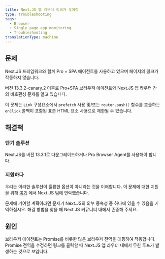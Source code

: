 ```yaml
---
title: Next.JS 앱 라우터 링크가 끊어짐
type: troubleshooting
tags:
  - Browser
  - Single page app monitoring
  - Troubleshooting
translationType: machine
---
```


## 문제

Next.JS 프레임워크와 함께 Pro + SPA 에이전트를 사용하고 있으며 페이지의 링크가 작동하지 않습니다.

버전 13.3.2-canary.2 이후로 Pro+SPA 브라우저 에이전트와 Next.JS 앱 라우터 간의 비호환성 문제를 알고 있습니다.

이 문제는 `Link` 구성요소에서 `prefetch` 사용 및/또는 `router.push()` 함수를 호출하는 `onClick` 콜백이 포함된 표준 HTML 요소 사용으로 제한될 수 있습니다.

## 해결책

### 단기 솔루션

Next.JS를 버전 13.3.1로 다운그레이드하거나 Pro Browser Agent를 사용해야 합니다.

### 지원하다

우리는 이러한 솔루션이 훌륭한 옵션이 아니라는 것을 이해합니다. 이 문제에 대한 지원을 위해 [여기](https://github.com/vercel/next.js/discussions/53746) 에서 Next.JS 팀에 연락했습니다.

문제에 기여할 계획이라면 문제가 Next.JS의 외부 종속성 중 하나에 있을 수 있음을 기억하십시오. 해결 방법을 찾을 때 Next.JS 커뮤니티 내에서 존중해 주세요.

## 원인

브라우저 에이전트는 Promise를 비롯한 많은 브라우저 전역을 래핑하여 작동합니다. Promise 전역을 수정하면 링크를 클릭할 때 Next.JS 앱 라우터 내에서 무한 루프가 발생하는 것으로 보입니다.